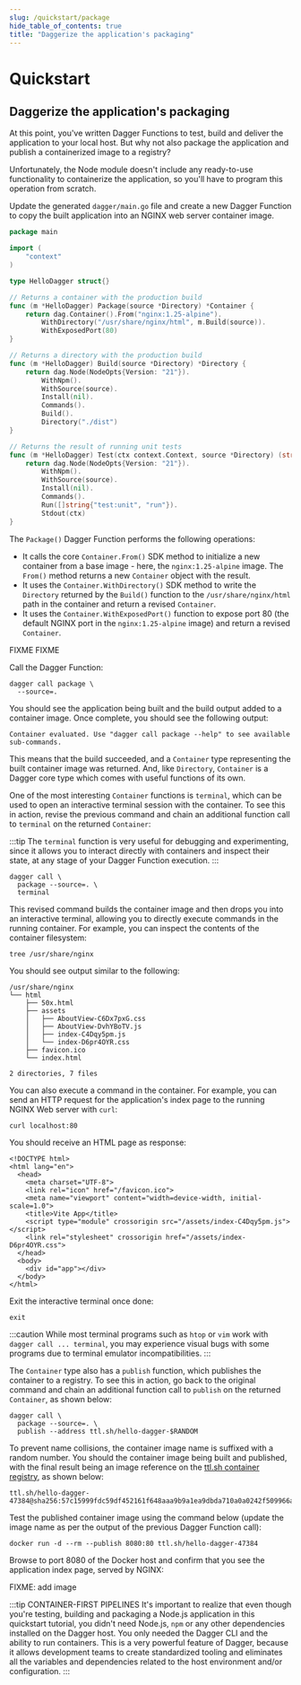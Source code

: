 ```yaml
---
slug: /quickstart/package
hide_table_of_contents: true
title: "Daggerize the application's packaging"
---
```



# Quickstart

## Daggerize the application's packaging

At this point, you've written Dagger Functions to test, build and deliver the application to your local host. But why not also package the application and publish a containerized image to a registry?

Unfortunately, the Node module doesn't include any ready-to-use functionality to containerize the application, so you'll have to program this operation from scratch.

<Tabs groupId="language">
<TabItem value="Go">

Update the generated `dagger/main.go` file and create a new Dagger Function to copy the built application into an NGINX web server container image.

```go
package main

import (
	"context"
)

type HelloDagger struct{}

// Returns a container with the production build
func (m *HelloDagger) Package(source *Directory) *Container {
	return dag.Container().From("nginx:1.25-alpine").
		WithDirectory("/usr/share/nginx/html", m.Build(source)).
		WithExposedPort(80)
}

// Returns a directory with the production build
func (m *HelloDagger) Build(source *Directory) *Directory {
	return dag.Node(NodeOpts{Version: "21"}).
		WithNpm().
		WithSource(source).
		Install(nil).
		Commands().
		Build().
		Directory("./dist")
}

// Returns the result of running unit tests
func (m *HelloDagger) Test(ctx context.Context, source *Directory) (string, error) {
	return dag.Node(NodeOpts{Version: "21"}).
		WithNpm().
		WithSource(source).
		Install(nil).
		Commands().
		Run([]string{"test:unit", "run"}).
		Stdout(ctx)
}
```

The `Package()` Dagger Function performs the following operations:

- It calls the core `Container.From()` SDK method to initialize a new container from a base image - here, the `nginx:1.25-alpine` image. The `From()` method returns a new `Container` object with the result.
- It uses the `Container.WithDirectory()` SDK method to write the `Directory` returned by the `Build()` function to the `/usr/share/nginx/html` path in the container and return a revised `Container`.
- It uses the `Container.WithExposedPort()` function to expose port 80 (the default NGINX port in the `nginx:1.25-alpine` image) and return a revised `Container`.
</TabItem>
<TabItem value="Python">
FIXME
</TabItem>

<TabItem value="TypeScript">
FIXME
</TabItem>
</Tabs>

Call the Dagger Function:

```shell
dagger call package \
  --source=.
```

You should see the application being built and the build output added to a container image. Once complete, you should see the following output:

```
Container evaluated. Use "dagger call package --help" to see available sub-commands.
```

This means that the build succeeded, and a `Container` type representing the built container image was returned. And, like `Directory`, `Container` is a Dagger core type which comes with useful functions of its own.

One of the most interesting `Container` functions is `terminal`, which can be used to open an interactive terminal session with the container. To see this in action, revise the previous command and chain an additional function call to `terminal` on the returned `Container`:

:::tip
The `terminal` function is very useful for debugging and experimenting, since it allows you to interact directly with containers and inspect their state, at any stage of your Dagger Function execution.
:::

```shell
dagger call \
  package --source=. \
  terminal
```

This revised command builds the container image and then drops you into an interactive terminal, allowing you to directly execute commands in the running container. For example, you can inspect the contents of the container filesystem:

```shell
tree /usr/share/nginx
```

You should see output similar to the following:

```
/usr/share/nginx
└── html
    ├── 50x.html
    ├── assets
    │   ├── AboutView-C6Dx7pxG.css
    │   ├── AboutView-DvhYBoTV.js
    │   ├── index-C4Dqy5pm.js
    │   └── index-D6pr4OYR.css
    ├── favicon.ico
    └── index.html

2 directories, 7 files
```

You can also execute a command in the container. For example, you can send an HTTP request for the application's index page to the running NGINX Web server with `curl`:

```shell
curl localhost:80
```

You should receive an HTML page as response:

```
<!DOCTYPE html>
<html lang="en">
  <head>
    <meta charset="UTF-8">
    <link rel="icon" href="/favicon.ico">
    <meta name="viewport" content="width=device-width, initial-scale=1.0">
    <title>Vite App</title>
    <script type="module" crossorigin src="/assets/index-C4Dqy5pm.js"></script>
    <link rel="stylesheet" crossorigin href="/assets/index-D6pr4OYR.css">
  </head>
  <body>
    <div id="app"></div>
  </body>
</html>
```

Exit the interactive terminal once done:

```shell
exit
```

:::caution
While most terminal programs such as `htop` or `vim` work with `dagger call ... terminal`, you may experience visual bugs with some programs due to terminal emulator incompatibilities.
:::

The `Container` type also has a `publish` function, which publishes the container to a registry. To see this in action, go back to the original command and chain an additional function call to `publish` on the returned `Container`, as shown below:

```shell
dagger call \
  package --source=. \
  publish --address ttl.sh/hello-dagger-$RANDOM
```

To prevent name collisions, the container image name is suffixed with a random number. You should the container image being built and published, with the final result being an image reference on the [ttl.sh container registry](https://ttl.sh), as shown below:

```
ttl.sh/hello-dagger-47384@sha256:57c15999fdc59df452161f648aaa9b9a1ea9dbda710a0a0242f509966a286b4b
```

Test the published container image using the command below (update the image name as per the output of the previous Dagger Function call):

```shell
docker run -d --rm --publish 8080:80 ttl.sh/hello-dagger-47384
```

Browse to port 8080 of the Docker host and confirm that you see the application index page, served by NGINX:

FIXME: add image

:::tip CONTAINER-FIRST PIPELINES
It's important to realize that even though you're testing, building and packaging a Node.js application in this quickstart tutorial, you didn't need Node.js, `npm` or any other dependencies installed on the Dagger host. You only needed the Dagger CLI and the ability to run containers. This is a very powerful feature of Dagger, because it allows development teams to create standardized tooling and eliminates all the variables and dependencies related to the host environment and/or configuration.
:::
